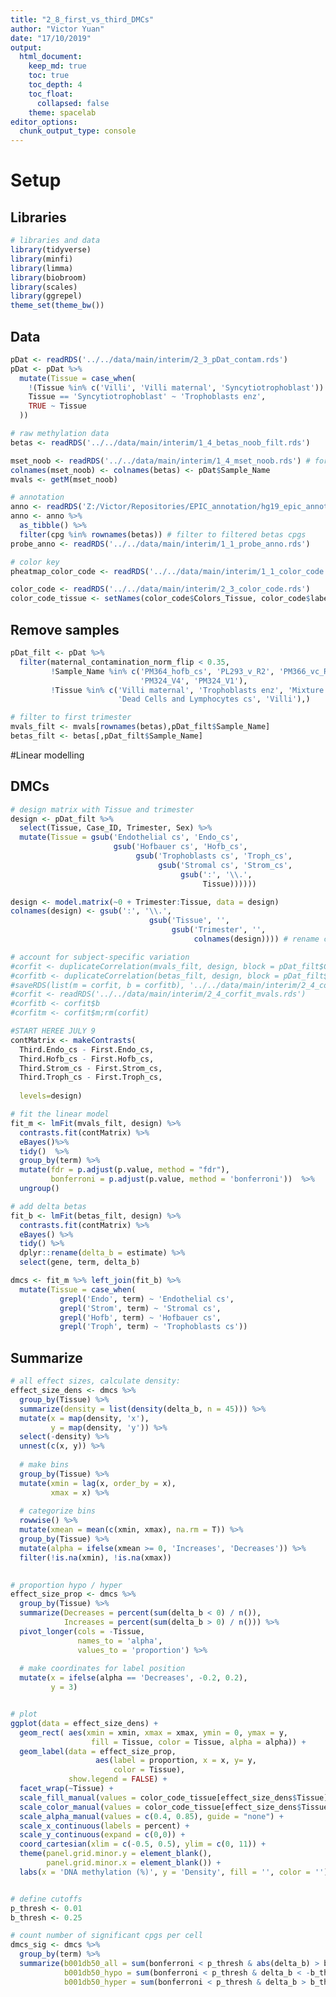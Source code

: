 ```yaml
---
title: "2_8_first_vs_third_DMCs"
author: "Victor Yuan"
date: "17/10/2019"
output:
  html_document:
    keep_md: true
    toc: true
    toc_depth: 4
    toc_float:
      collapsed: false
    theme: spacelab
editor_options: 
  chunk_output_type: console
---
```




# Setup

## Libraries

```r
# libraries and data
library(tidyverse)
library(minfi)
library(limma)
library(biobroom)
library(scales)
library(ggrepel)
theme_set(theme_bw())
```

## Data

```r
pDat <- readRDS('../../data/main/interim/2_3_pDat_contam.rds')
pDat <- pDat %>%
  mutate(Tissue = case_when(
    !(Tissue %in% c('Villi', 'Villi maternal', 'Syncytiotrophoblast')) ~ paste(Tissue, 'cs'),
    Tissue == 'Syncytiotrophoblast' ~ 'Trophoblasts enz',
    TRUE ~ Tissue
  )) 

# raw methylation data
betas <- readRDS('../../data/main/interim/1_4_betas_noob_filt.rds')

mset_noob <- readRDS('../../data/main/interim/1_4_mset_noob.rds') # for mvals
colnames(mset_noob) <- colnames(betas) <- pDat$Sample_Name
mvals <- getM(mset_noob)

# annotation
anno <- readRDS('Z:/Victor/Repositories/EPIC_annotation/hg19_epic_annotation.rds')
anno <- anno %>%
  as_tibble() %>%
  filter(cpg %in% rownames(betas)) # filter to filtered betas cpgs
probe_anno <- readRDS('../../data/main/interim/1_1_probe_anno.rds')

# color key
pheatmap_color_code <- readRDS('../../data/main/interim/1_1_color_code.rds')

color_code <- readRDS('../../data/main/interim/2_3_color_code.rds')
color_code_tissue <- setNames(color_code$Colors_Tissue, color_code$label)
```

## Remove samples

```r
pDat_filt <- pDat %>% 
  filter(maternal_contamination_norm_flip < 0.35,
         !Sample_Name %in% c('PM364_hofb_cs', 'PL293_v_R2', 'PM366_vc_R2', 'P131_hofb_cs', 
                             'PM324_V4', 'PM324_V1'),
         !Tissue %in% c('Villi maternal', 'Trophoblasts enz', 'Mixture cs', 
                        'Dead Cells and Lymphocytes cs', 'Villi'),)

# filter to first trimester
mvals_filt <- mvals[rownames(betas),pDat_filt$Sample_Name]
betas_filt <- betas[,pDat_filt$Sample_Name]
```

#Linear modelling

## DMCs

```r
# design matrix with Tissue and trimester
design <- pDat_filt %>% 
  select(Tissue, Case_ID, Trimester, Sex) %>%
  mutate(Tissue = gsub('Endothelial cs', 'Endo_cs',
                       gsub('Hofbauer cs', 'Hofb_cs',
                            gsub('Trophoblasts cs', 'Troph_cs',
                                 gsub('Stromal cs', 'Strom_cs',
                                      gsub(':', '\\.', 
                                           Tissue))))))

design <- model.matrix(~0 + Trimester:Tissue, data = design)
colnames(design) <- gsub(':', '\\.', 
                               gsub('Tissue', '',
                                    gsub('Trimester', '', 
                                         colnames(design)))) # rename columns

# account for subject-specific variation
#corfit <- duplicateCorrelation(mvals_filt, design, block = pDat_filt$Case_ID)
#corfitb <- duplicateCorrelation(betas_filt, design, block = pDat_filt$Case_ID)
#saveRDS(list(m = corfit, b = corfitb), '../../data/main/interim/2_4_corfit_mvals.rds')
#corfit <- readRDS('../../data/main/interim/2_4_corfit_mvals.rds')
#corfitb <- corfit$b
#corfitm <- corfit$m;rm(corfit)

#START HEREE JULY 9
contMatrix <- makeContrasts(
  Third.Endo_cs - First.Endo_cs,
  Third.Hofb_cs - First.Hofb_cs,
  Third.Strom_cs - First.Strom_cs,
  Third.Troph_cs - First.Troph_cs,
  
  levels=design)

# fit the linear model
fit_m <- lmFit(mvals_filt, design) %>%
  contrasts.fit(contMatrix) %>%
  eBayes()%>%
  tidy()  %>%
  group_by(term) %>%
  mutate(fdr = p.adjust(p.value, method = "fdr"),
         bonferroni = p.adjust(p.value, method = 'bonferroni'))  %>%
  ungroup() 

# add delta betas
fit_b <- lmFit(betas_filt, design) %>%
  contrasts.fit(contMatrix) %>%
  eBayes() %>%
  tidy() %>%
  dplyr::rename(delta_b = estimate) %>%
  select(gene, term, delta_b)

dmcs <- fit_m %>% left_join(fit_b) %>%
  mutate(Tissue = case_when(
           grepl('Endo', term) ~ 'Endothelial cs',
           grepl('Strom', term) ~ 'Stromal cs',
           grepl('Hofb', term) ~ 'Hofbauer cs',
           grepl('Troph', term) ~ 'Trophoblasts cs'))
```


## Summarize

```r
# all effect sizes, calculate density:
effect_size_dens <- dmcs %>%
  group_by(Tissue) %>%
  summarize(density = list(density(delta_b, n = 45))) %>%
  mutate(x = map(density, 'x'),
         y = map(density, 'y')) %>%
  select(-density) %>%
  unnest(c(x, y)) %>%
  
  # make bins
  group_by(Tissue) %>%
  mutate(xmin = lag(x, order_by = x),
         xmax = x) %>%
  
  # categorize bins
  rowwise() %>%
  mutate(xmean = mean(c(xmin, xmax), na.rm = T)) %>%
  group_by(Tissue) %>%
  mutate(alpha = ifelse(xmean >= 0, 'Increases', 'Decreases')) %>%
  filter(!is.na(xmin), !is.na(xmax))

  
# proportion hypo / hyper
effect_size_prop <- dmcs %>%
  group_by(Tissue) %>%
  summarize(Decreases = percent(sum(delta_b < 0) / n()),
            Increases = percent(sum(delta_b > 0) / n())) %>%
  pivot_longer(cols = -Tissue,
               names_to = 'alpha',
               values_to = 'proportion') %>%
  
  # make coordinates for label position
  mutate(x = ifelse(alpha == 'Decreases', -0.2, 0.2),
         y = 3)


# plot
ggplot(data = effect_size_dens) +
  geom_rect( aes(xmin = xmin, xmax = xmax, ymin = 0, ymax = y, 
                  fill = Tissue, color = Tissue, alpha = alpha)) +
  geom_label(data = effect_size_prop, 
                   aes(label = proportion, x = x, y= y,
                       color = Tissue),
             show.legend = FALSE) + 
  facet_wrap(~Tissue) +
  scale_fill_manual(values = color_code_tissue[effect_size_dens$Tissue]) +
  scale_color_manual(values = color_code_tissue[effect_size_dens$Tissue]) +
  scale_alpha_manual(values = c(0.4, 0.85), guide = "none") +
  scale_x_continuous(labels = percent) +
  scale_y_continuous(expand = c(0,0)) +
  coord_cartesian(xlim = c(-0.5, 0.5), ylim = c(0, 11)) +
  theme(panel.grid.minor.y = element_blank(),
        panel.grid.minor.x = element_blank()) +
  labs(x = 'DNA methylation (%)', y = 'Density', fill = '', color = '')


# define cutoffs
p_thresh <- 0.01
b_thresh <- 0.25

# count number of significant cpgs per cell
dmcs_sig <- dmcs %>% 
  group_by(term) %>% 
  summarize(b001db50_all = sum(bonferroni < p_thresh & abs(delta_b) > b_thresh), 
            b001db50_hypo = sum(bonferroni < p_thresh & delta_b < -b_thresh),
            b001db50_hyper = sum(bonferroni < p_thresh & delta_b > b_thresh)) 
```